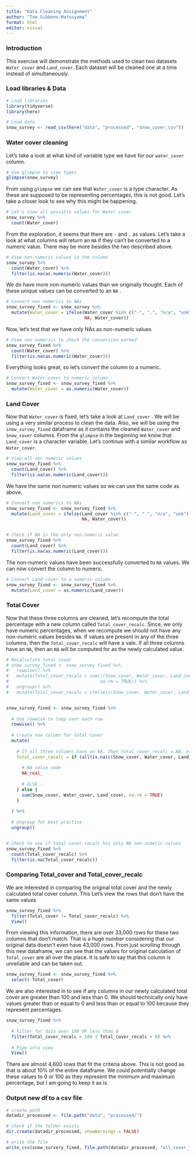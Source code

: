 ```yaml
---
title: "Data Cleaning Assignment"
author: "Tom Gibbens-Matsuyama"
format: html
editor: visual
---
```


### Introduction

This exercise will demonstrate the methods used to clean two datasets `Water_cover` and `Land_cover`. Each dataset will be cleaned one at a time instead of simultaneously.

### Load libraries & Data

```r
# Load libraries
library(tidyverse)
library(here)

# Load data
snow_survey <- read_csv(here("data", "processed", "snow_cover.csv"))
```

### Water cover cleaning

Let's take a look at what kind of variable type we have for our `water_cover` column.

```r
# Use glimpse to view types
glimpse(snow_survey)
```

From using `glimpse` we can see that `Water_cover` is a type character. As these are supposed to be representing percentages, this is not good. Let's take a closer look to see why this might be happening.

```r
# Let's view all possible values for Water cover
snow_survey %>% 
  count(Water_cover)
```

From the exploration, it seems that there are `-` and `.` as values. Let's take a look at what columns will return an `NA` if they can't be converted to a numeric value. There may be more besides the two described above.

```r
# View non-numeric values in the column 
snow_survey %>% 
  count(Water_cover) %>% 
  filter(is.na(as.numeric(Water_cover)))
```

We do have more non-numeric values than we originally thought. Each of these unique values can be converted to an `NA` .

```r
# Convert non numerics to NAs
snow_survey_fixed <- snow_survey %>% 
  mutate(Water_cover = ifelse(Water_cover %in% c("-", ".", "n/a", "unk"), 
                              NA, Water_cover))
```

Now, let's test that we have only NAs as non-numeric values

```r
# View non-numerics to check the conversion worked
snow_survey_fixed %>% 
  count(Water_cover) %>% 
  filter(is.na(as.numeric(Water_cover)))
```

Everything looks great, so let's convert the column to a numeric.

```r
# Convert Water cover to numeric column 
snow_survey_fixed <- snow_survey_fixed %>% 
  mutate(Water_cover = as.numeric(Water_cover))
```

### Land Cover

Now that `Water_cover` is fixed, let's take a look at `Land_cover` . We will be using a very similar process to clean the data. Also, we will be using the `snow_survey_fixed` dataframe as it contains the cleaned `Water_cover` and `Snow_cover` columns. From the `glimpse` in the beginning we know that `Land_cover` is a character variable. Let's continue with a similar workflow as `Water_cover`.

```r
# View all non numeric values
snow_survey_fixed %>% 
  count(Land_cover) %>% 
  filter(is.na(as.numeric(Land_cover)))
```

We have the same non numeric values so we can use the same code as above.

```r
# Convert non numerics to NAs
snow_survey_fixed <- snow_survey_fixed %>% 
  mutate(Land_cover = ifelse(Land_cover %in% c("-", ".", "n/a", "unk"), 
                             NA, Water_cover))


# Check if NA is the only non-numeric value 
snow_survey_fixed %>% 
  count(Land_cover) %>% 
  filter(is.na(as.numeric(Land_cover)))
```

The non-numeric values have been successfully converted to `NA` values. We can now convert the column to numeric.

```r
# Convert Land cover to a numeric column
snow_survey_fixed <- snow_survey_fixed %>% 
  mutate(Land_cover = as.numeric(Land_cover))
```

### Total Cover

Now that these three columns are cleaned, let's recompute the total percentage with a new column called `Total_cover_recalc`. Since, we only have numeric percentages, when we recompute we should not have any non-numeric values besides `NA`. If values are present in any of the three columns, then the `Total_cover_recalc` will have a vale. If all three columns have an `NA`, then an `NA` will be computed for as the newly calculated value.

```r
# Recalculate total cover 
# snow_survey_fixed <- snow_survey_fixed %>% 
#   rowwise() %>% 
#   mutate(Total_cover_recalc = sum(c(Snow_cover, Water_cover, Land_cover), 
#                                   na.rm = TRUE)) %>% 
#   ungroup() %>% 
#   mutate(Total_cover_recalc = ifelse(c(Snow_cover, Water_cover, Land_cover) == is.na(), NA, Total_cover_recalc))


snow_survey_fixed <- snow_survey_fixed %>% 
  
  # Use rowwise to loop over each row
  rowwise() %>% 
  
  # Create new column for total cover
  mutate(
    
    # If all three columns have an NA, then total_cover_recalc = NA, else sum columns as expected 
    Total_cover_recalc = if (all(is.na(c(Snow_cover, Water_cover, Land_cover)))) {
      
      # NA value code
      NA_real_
      
      # ELSE...
    } else {
      sum(Snow_cover, Water_cover, Land_cover, na.rm = TRUE)
    }
  
  ) %>%
  
  # Ungroup for best practice
  ungroup()


# Check to see if total cover recalc has only NA non-numeric values
snow_survey_fixed %>% 
  count(Total_cover_recalc) %>% 
  filter(is.na(Total_cover_recalc))
```

### Comparing Total_cover and Total_cover_recalc

We are interested in comparing the original total cover and the newly calculated total cover column. This Let's view the rows that don't have the same values

```r
snow_survey_fixed %>% 
  filter(Total_cover != Total_cover_recalc) %>% 
  View()
```

From viewing this information, there are over 33,000 rows for these two columns that don't match. That is a huge number considering that our original data doesn't even have 43,000 rows. From just scrolling through this new dataframe, we can see that the values for original calculation of `Total_cover` are all over the place. It is safe to say that this column is unreliable and can be taken out.

```r
snow_survey_fixed <- snow_survey_fixed %>% 
  select(-Total_cover)
```

We are also interested in to see if any columns in our newly calculated total cover are greater than 100 and less than 0. We should technically only have values greater than or equal to 0 and less than or equal to 100 because they represent percentages.

```r

snow_survey_fixed %>% 
  
  # Filter for data over 100 OR less than 0 
  filter(Total_cover_recalc > 100 | Total_cover_recalc < 0) %>% 
  
  # Pipe into view
  View()
```

There are almost 4,600 rows that fit the criteria above. This is not good as that is about 10% of the entire dataframe. We could potentially change these values to 0 or 100 as they represent the minimum and maximum percentage, but I am going to keep it as is.

### Output new df to a csv file

```r
# create path
datadir_processed <- file.path("data", "processed/")

# check if the folder exists
dir.create(datadir_processed, showWarnings = FALSE)

# write the file
write_csv(snow_survery_fixed, file.path(datadir_processed, "all_cover_fixed_Tom_Gibbens_Matsuyama.csv"))

```
